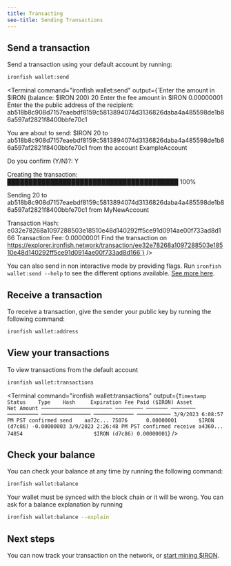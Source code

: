 ```yaml
---
title: Transacting
seo-title: Sending Transactions
---
```


## Send a transaction

Send a transaction using your default account by running:
```sh
ironfish wallet:send
```

<Terminal
  command="ironfish wallet:send"
  output={`Enter the amount in $IRON (balance: $IRON 200) 20
Enter the fee amount in $IRON 0.00000001
Enter the the public address of the recipient:
ab518b8c908d7157eaebdf8159c5813894074d3136826daba4a485598de1b86a597af2821f8400bbfe70c1

You are about to send:
$IRON 20 to ab518b8c908d7157eaebdf8159c5813894074d3136826daba4a485598de1b86a597af2821f8400bbfe70c1 from the account ExampleAccount

Do you confirm (Y/N)?: Y

Creating the transaction:
████████████████████████████████████████ 100%

Sending 20 to ab518b8c908d7157eaebdf8159c5813894074d3136826daba4a485598de1b86a597af2821f8400bbfe70c1 from MyNewAccount

Transaction Hash: e032e78268a1097288503e18510e48d140292ff5ce91d0914ae00f733ad8d166
Transaction Fee: 0.00000001
Find the transaction on https://explorer.ironfish.network/transaction/ee32e78268a1097288503e18510e48d140292ff5ce91d0914ae00f733ad8d166`}
/>

You can also send in non interactive mode by providing flags. Run `ironfish wallet:send --help` to see the different options available. [See more here](/use/get-started/wallet-commands#send-a-transaction).

## Receive a transaction
To receive a transaction, give the sender your public key by running the following command:

```sh
ironfish wallet:address
```

## View your transactions
To view transactions from the default account

```sh
ironfish wallet:transactions
```
<Terminal
  command="ironfish wallet:transactions"
  output={`
Timestamp               Status    Type    Hash     Expiration Fee Paid ($IRON) Asset         Net Amount
─────────────────────── ───────── ─────── ──────── ────────── ──────────────── ───────────── ───────────
3/9/2023 6:08:57 PM PST confirmed send    aa72c... 75076      0.00000001       $IRON (d7c86) -0.00000003
3/9/2023 2:26:48 PM PST confirmed receive a4360... 74854                       $IRON (d7c86) 0.00000001
`}
/>

## Check your balance

You can check your balance at any time by running the following command:

```sh
ironfish wallet:balance
```

Your wallet must be synced with the block chain or it will be wrong. You can ask for a balance explanation by running

```sh
ironfish wallet:balance --explain
```

## Next steps

You can now track your transaction on the network, or [start mining $IRON](/use/get-started/mining).
